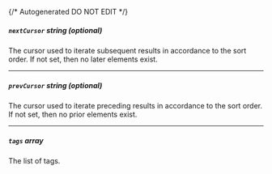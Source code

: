 {/* Autogenerated DO NOT EDIT  */}
##### `nextCursor` _string (optional)_
The cursor used to iterate subsequent results in accordance to the
sort order. If not set, then no later elements exist.


---
##### `prevCursor` _string (optional)_
The cursor used to iterate preceding results in accordance to the
sort order. If not set, then no prior elements exist.


---
##### `tags` _array_
The list of tags.


